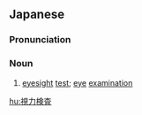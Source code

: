 ==Japanese==
{{ja-kanjitab|し|りょく|けん|さ|yomi=o}}

===Pronunciation===
{{ja-pron|しりょく けんさ|y=o}}

===Noun===
{{ja-noun|しりょく けんさ}}

# [[eyesight]] [[test]]; [[eye]] [[examination]]

[[hu:視力検査]]